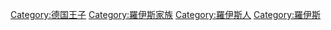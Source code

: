 [[Category:德国王子|Category:德国王子]]
[[Category:羅伊斯家族|Category:羅伊斯家族]]
[[Category:羅伊斯人|Category:羅伊斯人]]
[[Category:羅伊斯|Category:羅伊斯]]